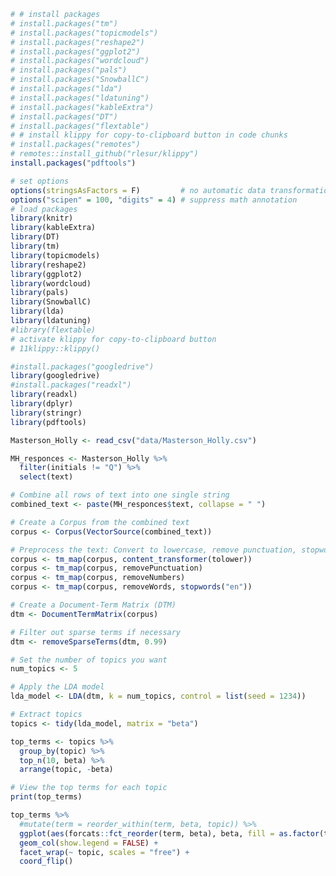 ```r
# # install packages
# install.packages("tm")
# install.packages("topicmodels")
# install.packages("reshape2")
# install.packages("ggplot2")
# install.packages("wordcloud")
# install.packages("pals")
# install.packages("SnowballC")
# install.packages("lda")
# install.packages("ldatuning")
# install.packages("kableExtra")
# install.packages("DT")
# install.packages("flextable")
# # install klippy for copy-to-clipboard button in code chunks
# install.packages("remotes")
# remotes::install_github("rlesur/klippy")
install.packages("pdftools")

```

```r
# set options
options(stringsAsFactors = F)         # no automatic data transformation
options("scipen" = 100, "digits" = 4) # suppress math annotation
# load packages
library(knitr) 
library(kableExtra) 
library(DT)
library(tm)
library(topicmodels)
library(reshape2)
library(ggplot2)
library(wordcloud)
library(pals)
library(SnowballC)
library(lda)
library(ldatuning)
#library(flextable)
# activate klippy for copy-to-clipboard button
# 11klippy::klippy()
```

```r
#install.packages("googledrive")
library(googledrive)
#install.packages("readxl")
library(readxl)
library(dplyr)
library(stringr)
library(pdftools)

```

```r
Masterson_Holly <- read_csv("data/Masterson_Holly.csv")

MH_responces <- Masterson_Holly %>% 
  filter(initials != "Q") %>% 
  select(text)
```

```r
# Combine all rows of text into one single string
combined_text <- paste(MH_responces$text, collapse = " ")

# Create a Corpus from the combined text
corpus <- Corpus(VectorSource(combined_text))

# Preprocess the text: Convert to lowercase, remove punctuation, stopwords, and numbers
corpus <- tm_map(corpus, content_transformer(tolower))
corpus <- tm_map(corpus, removePunctuation)
corpus <- tm_map(corpus, removeNumbers)
corpus <- tm_map(corpus, removeWords, stopwords("en"))

# Create a Document-Term Matrix (DTM)
dtm <- DocumentTermMatrix(corpus)

# Filter out sparse terms if necessary
dtm <- removeSparseTerms(dtm, 0.99)
```

```r

# Set the number of topics you want
num_topics <- 5

# Apply the LDA model
lda_model <- LDA(dtm, k = num_topics, control = list(seed = 1234))

# Extract topics
topics <- tidy(lda_model, matrix = "beta")
```

```r
top_terms <- topics %>%
  group_by(topic) %>%
  top_n(10, beta) %>%
  arrange(topic, -beta)

# View the top terms for each topic
print(top_terms)
```

```r
top_terms %>%
  #mutate(term = reorder_within(term, beta, topic)) %>%
  ggplot(aes(forcats::fct_reorder(term, beta), beta, fill = as.factor(topic))) +
  geom_col(show.legend = FALSE) +
  facet_wrap(~ topic, scales = "free") +
  coord_flip() 
```


